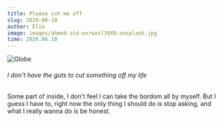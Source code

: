 ```yaml
---
title: Please cut me off
slug: 2020-06-10
author: Elio
image: images/ahmed-zid-oxrwxsl39X0-unsplash.jpg
time: 2020.06.10
---
```


![Globe](images/ahmed-zid-oxrwxsl39X0-unsplash.jpg)

###### I don't have the guts to cut something off my life

Some part of inside, I don't feel I can take the bordom all by myself. But I guess I have to, right now the only thing I should do is stop asking, and what I really wanna do is be honest.